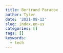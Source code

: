 ```yaml
---
title: Bertrand Paradox
author: Tyler
date: '2021-08-12'
slug: index.en-us
categories: []
tags: []
keywords:
  - tech
---
```


<!--more-->
